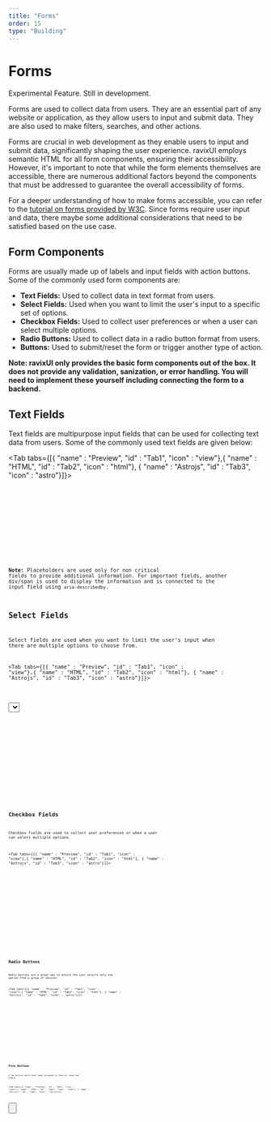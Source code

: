 ```yaml
---
title: "Forms"
order: 15
type: "Building"
---
```



# Forms
<Alert type="warning">Experimental Feature. Still in development.</Alert>

Forms are used to collect data from users. They are an essential part of any website or application, as they allow users to input and submit data. They are also used to make filters, searches, and other actions.

Forms are crucial in web development as they enable users to input and submit data, significantly shaping the user experience. ravixUI employs semantic HTML for all form components, ensuring their accessibility. However, it's important to note that while the form elements themselves are accessible, there are numerous additional factors beyond the components that must be addressed to guarantee the overall accessibility of forms.

For a deeper understanding of how to make forms accessible, you can refer to the [tutorial on forms provided by W3C](https://www.w3.org/WAI/tutorials/forms/). Since forms require user input and data, there maybe some additional considerations that need to be satisfied based on the use case.



## Form Components 

Forms are usually made up of labels and input fields with action buttons. Some of the commonly used form components are:

- **Text Fields:**  Used to collect data in text format from users.
- **Select Fields:** Used when you want to limit the user's input to a specific set of options.
- **Checkbox Fields:** Used to collect user preferences or when a user can select multiple options.
- **Radio Buttons:** Used to collect data in a radio button format from users.
- **Buttons:** Used to submit/reset the form or trigger another type of action.


**Note: ravixUI only provides the basic form components out of the box. It does not provide any validation, sanization, or error handling. You will need to implement these yourself including connecting the form to a backend.**

## Text Fields

Text fields are multipurpose input fields that can be used for collecting text data from users. Some of the commonly used text fields are given below:


<Tab tabs={[{ "name" : "Preview", "id" : "Tab1", "icon" : "view"},{ "name" : "HTML", "id" : "Tab2", "icon" : "html"}, { "name" : "Astrojs", "id" : "Tab3", "icon" : "astro"}]}>

<section id ="Tab1-panel" role="tabpanel" data-role="tabpanel">
<div class="flex  p-6 items-start justify-center">
<Text />
</div>

</section>

<section id ="Tab2-panel" role="tabpanel" data-role="tabpanel">

<Code code={TextCode} lang="html"  wrap="true" data-pagefind-ignore/>

</section>

<section id ="Tab3-panel" role="tabpanel" data-role="tabpanel">

<Code code={TextCodeAstro} lang="astro" title="TextVariants.astro" wrap="true" data-pagefind-ignore/>

</section>

</Tab>

**Note:** Placeholders are used only for non critical fields to provide additional information. For important fields, another div/span is used to display the information and is connected to the input field using `aria-describedby`.

## Select Fields

Select fields are used when you want to limit the user's input when there are multiple options to choose from.


<Tab tabs={[{ "name" : "Preview", "id" : "Tab1", "icon" : "view"},{ "name" : "HTML", "id" : "Tab2", "icon" : "html"}, { "name" : "Astrojs", "id" : "Tab3", "icon" : "astro"}]}>

<section id ="Tab1-panel" role="tabpanel" data-role="tabpanel">
<div class="flex  p-6 items-start justify-center">
<Select />
</div>

</section>

<section id ="Tab2-panel" role="tabpanel" data-role="tabpanel">

<Code code={SelectCode} lang="html" title="SelectVariants.html" wrap="true" data-pagefind-ignore/>

</section>

<section id ="Tab3-panel" role="tabpanel" data-role="tabpanel">

<Code code={SelectCodeAstro} lang="astro" title="SelectVariants.astro" wrap="true" data-pagefind-ignore/>

</section>

</Tab>

## Checkbox Fields

Checkbox fields are used to collect user preferences or when a user can select multiple options.


<Tab tabs={[{ "name" : "Preview", "id" : "Tab1", "icon" : "view"},{ "name" : "HTML", "id" : "Tab2", "icon" : "html"}, { "name" : "Astrojs", "id" : "Tab3", "icon" : "astro"}]}>

<section id ="Tab1-panel" role="tabpanel" data-role="tabpanel">
<div class="flex  p-6 items-start justify-center">
<Checkbox />
</div>

</section>

<section id ="Tab2-panel" role="tabpanel" data-role="tabpanel">

<Code code={CheckboxCode} lang="html" title="CheckboxVariants.html" wrap="true" data-pagefind-ignore/>

</section>

<section id ="Tab3-panel" role="tabpanel" data-role="tabpanel">

<Code code={CheckboxCodeAstro} lang="astro" title="CheckboxVariants.astro" wrap="true" data-pagefind-ignore/>

</section>

</Tab>


## Radio Buttons

Radio buttons are a great way to ensure the user selects only one option from a group of choices.


<Tab tabs={[{ "name" : "Preview", "id" : "Tab1", "icon" : "view"},{ "name" : "HTML", "id" : "Tab2", "icon" : "html"}, { "name" : "Astrojs", "id" : "Tab3", "icon" : "astro"}]}>

<section id ="Tab1-panel" role="tabpanel" data-role="tabpanel">
<div class="flex  p-6 items-start justify-center">
<Radio />
</div>

</section>

<section id ="Tab2-panel" role="tabpanel" data-role="tabpanel">

<Code code={RadioCode} lang="html" title="RadioVariants.html" wrap="true" data-pagefind-ignore/>

</section>

<section id ="Tab3-panel" role="tabpanel" data-role="tabpanel">

<Code code={RadioCodeAstro} lang="astro" title="RadioVariants.astro" wrap="true" data-pagefind-ignore/>

</section>

</Tab>

## Form Buttons

A few buttons which have types assigned to them for reset and submit.


<Tab tabs={[{ "name" : "Preview", "id" : "Tab1", "icon" : "view"},{ "name" : "HTML", "id" : "Tab2", "icon" : "html"}, { "name" : "Astrojs", "id" : "Tab3", "icon" : "astro"}]}>

<section id ="Tab1-panel" role="tabpanel" data-role="tabpanel">
<div class="flex  p-6 items-start justify-center">
<Button />
</div>

</section>

<section id ="Tab2-panel" role="tabpanel" data-role="tabpanel">

<Code code={ButtonCode} lang="html" title="ButtonVariants.html" wrap="true" data-pagefind-ignore/>

</section>

<section id ="Tab3-panel" role="tabpanel" data-role="tabpanel">

<Code code={ButtonCodeAstro} lang="astro" title="ButtonVariants.astro" wrap="true" data-pagefind-ignore/>

</section>

</Tab>